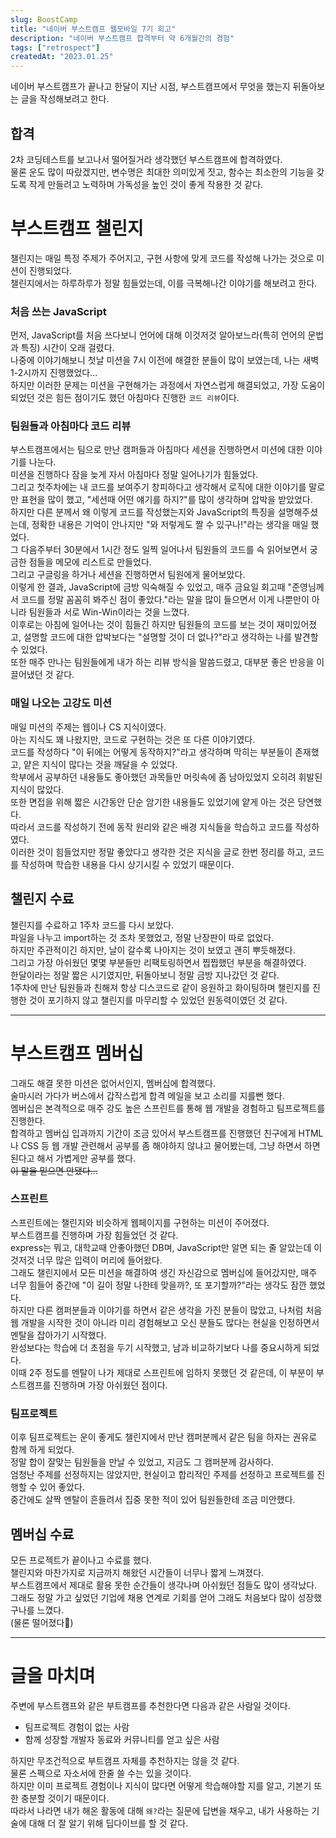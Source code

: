 ```yaml
---
slug: BoostCamp
title: "네이버 부스트캠프 웹모바일 7기 회고"
description: "네이버 부스트캠프 합격부터 약 6개월간의 경험"
tags: ["retrospect"]
createdAt: "2023.01.25"
---
```


네이버 부스트캠프가 끝나고 한달이 지난 시점, 부스트캠프에서 무엇을 했는지 뒤돌아보는 글을 작성해보려고 한다.

## 합격

2차 코딩테스트를 보고나서 떨어질거라 생각했던 부스트캠프에 합격하였다.<br/>
물론 운도 많이 따랐겠지만, 변수명은 최대한 의미있게 짓고, 함수는 최소한의 기능을 갖도록 작게 만들려고 노력하며 가독성을 높인 것이 좋게 작용한 것 같다.

# 부스트캠프 챌린지

챌린지는 매일 특정 주제가 주어지고, 구현 사항에 맞게 코드를 작성해 나가는 것으로 미션이 진행되었다.<br/>
챌린지에서는 하루하루가 정말 힘들었는데, 이를 극복해나간 이야기를 해보려고 한다.

### 처음 쓰는 JavaScript

먼저, JavaScript를 처음 쓰다보니 언어에 대해 이것저것 알아보느라(특히 언어의 문법과 특징) 시간이 오래 걸렸다.<br/>
나중에 이야기해보니 첫날 미션을 7시 이전에 해결한 분들이 많이 보였는데, 나는 새벽 1-2시까지 진행했었다...<br/>
하지만 이러한 문제는 미션을 구현해가는 과정에서 자연스럽게 해결되었고, 가장 도움이 되었던 것은 힘든 점이기도 했던 아침마다 진행한 `코드 리뷰`이다.

### 팀원들과 아침마다 코드 리뷰

부스트캠프에서는 팀으로 만난 캠퍼들과 아침마다 세션을 진행하면서 미션에 대한 이야기를 나눈다.<br/>
미션을 진행하다 잠을 늦게 자서 아침마다 정말 일어나기가 힘들었다.<br/>
그리고 첫주차에는 내 코드를 보여주기 창피하다고 생각해서 로직에 대한 이야기를 말로만 표현을 많이 했고, "세션때 어떤 얘기를 하지?"를 많이 생각하며 압박을 받았었다.<br/>
하지만 다른 분께서 왜 이렇게 코드를 작성했는지와 JavaScript의 특징을 설명해주셨는데, 정확한 내용은 기억이 안나지만 "와 저렇게도 짤 수 있구나!"라는 생각을 매일 했었다.<br/>
그 다음주부터 30분에서 1시간 정도 일찍 일어나서 팀원들의 코드를 슥 읽어보면서 궁금한 점들을 메모에 리스트로 만들었다.<br/>
그리고 구글링을 하거나 세션을 진행하면서 팀원에게 물어보았다.<br/>
이렇게 한 결과, JavaScript에 금방 익숙해질 수 있었고, 매주 금요일 회고때 "준영님께서 코드를 정말 꼼꼼히 봐주신 점이 좋았다."라는 말을 많이 들으면서 이게 나뿐만이 아니라 팀원들과 서로 Win-Win이라는 것을 느꼈다.<br/>
이후로는 아침에 일어나는 것이 힘들긴 하지만 팀원들의 코드를 보는 것이 재미있어졌고, 설명할 코드에 대한 압박보다는 "설명할 것이 더 없나?"라고 생각하는 나를 발견할 수 있었다.<br/>
또한 매주 만나는 팀원들에게 내가 하는 리뷰 방식을 말씀드렸고, 대부분 좋은 반응을 이끌어냈던 것 같다.

### 매일 나오는 고강도 미션

매일 미션의 주제는 웹이나 CS 지식이였다.<br/>
아는 지식도 꽤 나왔지만, 코드로 구현하는 것은 또 다른 이야기였다.<br/>
코드를 작성하다 "이 뒤에는 어떻게 동작하지?"라고 생각하며 막히는 부분들이 존재했고, 얕은 지식이 많다는 것을 깨달을 수 있었다.<br/>
학부에서 공부하던 내용들도 좋아했던 과목들만 머릿속에 좀 남아있었지 오히려 휘발된 지식이 많았다.<br/>
또한 면접을 위해 짧은 시간동안 단순 암기한 내용들도 있었기에 얕게 아는 것은 당연했다.<br/>
따라서 코드를 작성하기 전에 동작 원리와 같은 배경 지식들을 학습하고 코드를 작성하였다.<br/>
이러한 것이 힘들었지만 정말 좋았다고 생각한 것은 지식을 글로 한번 정리를 하고, 코드를 작성하며 학습한 내용을 다시 상기시킬 수 있었기 때문이다.

## 챌린지 수료

챌린지를 수료하고 1주차 코드를 다시 보았다.<br/>
파일을 나누고 import하는 것 조차 못했었고, 정말 난장판이 따로 없었다.<br/>
하지만 주관적이긴 하지만, 날이 갈수록 나아지는 것이 보였고 괜히 뿌듯해졌다.<br/>
그리고 가장 아쉬웠던 몇몇 부분들만 리팩토링하면서 찝찝했던 부분을 해결하였다.<br/>
한달이라는 정말 짧은 시기였지만, 뒤돌아보니 정말 금방 지나갔던 것 같다.<br/>
1주차에 만난 팀원들과 친해져 항상 디스코드로 같이 응원하고 화이팅하며 챌린지를 진행한 것이 포기하지 않고 챌린지를 마무리할 수 있었던 원동력이였던 것 같다.

---

# 부스트캠프 멤버십

그래도 해결 못한 미션은 없어서인지, 멤버십에 합격했다.<br/>
술마시러 가다가 버스에서 갑작스럽게 합격 메일을 보고 소리를 지를뻔 했다.<br/>
멤버십은 본격적으로 매주 강도 높은 스프린트를 통해 웹 개발을 경험하고 팀프로젝트를 진행한다.<br/>
합격하고 멤버십 입과까지 기간이 조금 있어서 부스트캠프를 진행했던 친구에게 HTML나 CSS 등 웹 개발 관련해서 공부를 좀 해야하지 않냐고 물어봤는데, 그냥 하면서 하면 된다고 해서 가볍게만 공부를 했다.<br/><strike>이 말을 믿으면 안됐다...</strike>

### 스프린트

스프린트에는 챌린지와 비슷하게 웹페이지를 구현하는 미션이 주어졌다.<br/>
부스트캠프를 진행하며 가장 힘들었던 것 같다.<br/>
express는 뭐고, 대학교때 안좋아했던 DB며, JavaScript만 알면 되는 줄 알았는데 이것저것 너무 많은 입력이 머리에 들어왔다.<br/>
그래도 챌린지에서 모든 미션을 해결하여 생긴 자신감으로 멤버십에 들어갔지만, 매주 너무 힘들어 중간에 "이 길이 정말 나한테 맞을까?, 또 포기할까?"라는 생각도 잠깐 했었다.<br/>
하지만 다른 캠퍼분들과 이야기를 하면서 같은 생각을 가진 분들이 많았고, 나처럼 처음 웹 개발을 시작한 것이 아니라 미리 경험해보고 오신 분들도 많다는 현실을 인정하면서 멘탈을 잡아가기 시작했다.<br/>
완성보다는 학습에 더 초점을 두기 시작했고, 남과 비교하기보다 나를 중요시하게 되었다.<br/>
이때 2주 정도를 멘탈이 나가 제대로 스프린트에 임하지 못했던 것 같은데, 이 부분이 부스트캠프를 진행하며 가장 아쉬웠던 점이다.

### 팀프로젝트

이후 팀프로젝트는 운이 좋게도 챌린지에서 만난 캠퍼분께서 같은 팀을 하자는 권유로 함께 하게 되었다.<br/>
정말 합이 잘맞는 팀원들을 만날 수 있었고, 지금도 그 캠퍼분께 감사하다.<br/>
엄청난 주제를 선정하지는 않았지만, 현실이고 합리적인 주제를 선정하고 프로젝트를 진행할 수 있어 좋았다.<br/>
중간에도 살짝 멘탈이 흔들려서 집중 못한 적이 있어 팀원들한테 조금 미안했다.

## 멤버십 수료

모든 프로젝트가 끝이나고 수료를 했다.<br/>
챌린지와 마찬가지로 지금까지 해왔던 시간들이 너무나 짧게 느껴졌다.<br/>
부스트캠프에서 제대로 활용 못한 순간들이 생각나며 아쉬웠던 점들도 많이 생각났다.<br/>
그래도 정말 가고 싶었던 기업에 채용 연계로 기회를 얻어 그래도 처음보다 많이 성장했구나를 느꼈다.<br/>
(물론 떨어졌다🥲)

---

# 글을 마치며

주변에 부스트캠프와 같은 부트캠프를 추천한다면 다음과 같은 사람일 것이다.

- 팀프로젝트 경험이 없는 사람
- 함께 성장할 개발자 동료와 커뮤니티를 얻고 싶은 사람

하지만 무조건적으로 부트캠프 자체를 추천하지는 않을 것 같다.<br/>
물론 스펙으로 자소서에 한줄 쓸 수는 있을 것이다.<br/>
하지만 이미 프로젝트 경험이나 지식이 많다면 어떻게 학습해야할 지를 알고, 기본기 또한 충분할 것이기 때문이다.<br/>
따라서 나라면 내가 해온 활동에 대해 `왜?`라는 질문에 답변을 채우고, 내가 사용하는 기술에 대해 더 잘 알기 위해 딥다이브를 할 것 같다.
